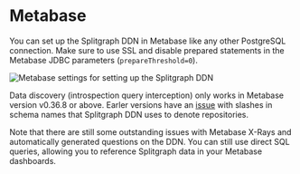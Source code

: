 # Metabase

You can set up the Splitgraph DDN in Metabase like any other PostgreSQL connection. Make sure to use SSL and disable prepared statements in the Metabase JDBC parameters (`prepareThreshold=0`).

![Metabase settings for setting up the Splitgraph DDN](https://raw.githubusercontent.com/splitgraph/splitgraph.com/master/content/sql-client-instructions/images/metabase-01.png)

Data discovery (introspection query interception) only works in Metabase version v0.36.8 or above. Earler versions have an [issue](https://github.com/metabase/metabase/issues/12450) with slashes in schema names
that Splitgraph DDN uses to denote repositories.

Note that there are still some outstanding issues with Metabase X-Rays and automatically generated questions on the DDN. You can still use direct SQL queries, allowing you to reference Splitgraph data in your Metabase dashboards.

